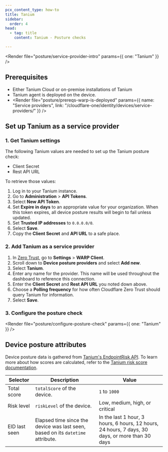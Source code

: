 ```yaml
---
pcx_content_type: how-to
title: Tanium
sidebar:
  order: 4
head:
  - tag: title
    content: Tanium - Posture checks

---
```



<Render file="posture/service-provider-intro" params={{ one: "Tanium" }} />

## Prerequisites

* Either Tanium Cloud or on-premise installations of Tanium
* Tanium agent is deployed on the device.
* <Render file="posture/prereqs-warp-is-deployed" params={{ name: "Service providers", link: "/cloudflare-one/identity/devices/service-providers/" }} />

## Set up Tanium as a service provider

### 1. Get Tanium settings

The following Tanium values are needed to set up the Tanium posture check:

* Client Secret
* Rest API URL

To retrieve those values:

1. Log in to your Tanium instance.
2. Go to **Administration** > **API Tokens**.
3. Select **New API Token**.
4. Set **Expire in days** to an appropriate value for your organization. When this token expires, all device posture results will begin to fail unless updated.
5. Set **Trusted IP addresses** to `0.0.0.0/0`.
6. Select **Save**.
7. Copy the **Client Secret** and **API URL** to a safe place.

### 2. Add Tanium as a service provider

1. In [Zero Trust](https://one.dash.cloudflare.com), go to **Settings** > **WARP Client**.
2. Scroll down to **Device posture providers** and select **Add new**.
3. Select **Tanium**.
4. Enter any name for the provider. This name will be used throughout the dashboard to reference this connection.
5. Enter the **Client Secret** and **Rest API URL** you noted down above.
6. Choose a **Polling frequency** for how often Cloudflare Zero Trust should query Tanium for information.
7. Select **Save**.

<Render file="posture/test-posture-provider" />

### 3. Configure the posture check

<Render file="posture/configure-posture-check" params={{ one: "Tanium" }} />

## Device posture attributes

Device posture data is gathered from [Tanium's EndpointRisk API](https://developer.tanium.com/site/global/apis/graphql/spectaql/index.gsp#definition-EndpointRisk). To learn more about how scores are calculated, refer to the [Tanium risk score documentation](https://help.tanium.com/bundle/ug_benchmark_cloud/page/benchmark/risk_score.html).

| Selector    | Description   | Value |
| ----------- | ------ | --- |
| Total score | `totalScore` of the device. |  `1` to `1000` |
| Risk level | `riskLevel` of the device. | Low, medium, high, or critical |
| EID last seen | Elapsed time since the device was last seen, based on its `datetime` attribute. | In the last 1 hour, 3 hours, 6 hours, 12 hours, 24 hours, 7 days, 30 days, or more than 30 days |
